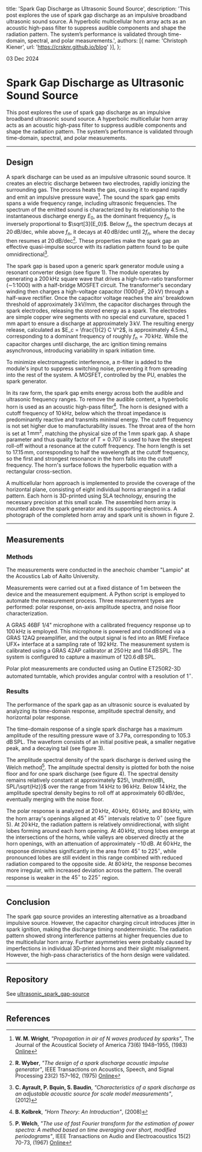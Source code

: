   title: 'Spark Gap Discharge as Ultrasonic Sound Source',
  description: 'This post explores the use of spark gap discharge as an impulsive broadband ultrasonic sound source. A hyperbolic multicellular horn array acts as an acoustic high-pass filter to suppress audible components and shape the radiation pattern. The system’s performance is validated through time-domain, spectral, and polar measurements.',
  authors: [{ name: 'Christoph Kiener', url: 'https://crsknr.github.io/blog' }],
};

03 Dec 2024

# Spark Gap Discharge as Ultrasonic Sound Source

This post explores the use of spark gap discharge as an impulsive broadband ultrasonic sound source. A hyperbolic multicellular horn array acts as an acoustic high-pass filter to suppress audible components and shape the radiation pattern. The system’s performance is validated through time-domain, spectral, and polar measurements.

---

## Design

A spark discharge can be used as an impulsive ultrasonic sound source. It creates an electric discharge between two electrodes, rapidly ionizing the surrounding gas. The process heats the gas, causing it to expand rapidly and emit an impulsive pressure wave[^1]. The sound the spark gap emits spans a wide frequency range, including ultrasonic frequencies. The spectrum of the emitted sound is characterized by its relationship to the instantaneous discharge energy $E_0$, as the dominant frequency $f_n$, is inversely proportional to  $\sqrt[3]{E_0}$. Below  $f_n$, the spectrum decays at  $20\, \mathrm{dB/dec}$, while above  $f_n$, it decays at $40\, \mathrm{dB/dec}$ until  $2f_n$, where the decay then resumes at $20\, \mathrm{dB/dec}$[^2]. These properties make the spark gap an effective quasi-impulse source with its radiation pattern found to be quite omnidirectional[^3].

The spark gap is based upon a generic spark generator module using a resonant converter design (see figure 1). The module operates by generating a $200\, \mathrm{kHz}$ square wave that drives a high-turn-ratio transformer ($\sim$1:1000) with a half-bridge MOSFET circuit. The transformer's secondary winding then charges a high-voltage capacitor ($1000\, \mathrm{pF}$, $20\, \mathrm{kV}$) through a half-wave rectifier. Once the capacitor voltage reaches the airs' breakdown threshold of approximately $3\, \mathrm{kV/mm}$, the capacitor discharges through the spark electrodes, releasing the stored energy as a spark. The electrodes are simple copper wire segments with no special end curvature, spaced $1\, \mathrm{mm}$ apart to ensure a discharge at approximately $3\, \mathrm{kV}$. The resulting energy release, calculated as  $E_c = \frac{1}{2} C V^2$, is approximately $4.5\, \mathrm{mJ}$, corresponding to a dominant frequency of roughly $f_n = 70\, \mathrm{kHz}$. While the capacitor charges until discharge, the arc ignition timing remains asynchronous, introducing variability in spark initiation time.

To minimize electromagnetic interference, a $\pi$-filter is added to the module's input to suppress switching noise, preventing it from spreading into the rest of the system. A MOSFET, controlled by the PU, enables the spark generator.

In its raw form, the spark gap emits energy across both the audible and ultrasonic frequency ranges. To remove the audible content, a hyperbolic horn is used as an acoustic high-pass filter[^4]. The horn is designed with a cutoff frequency of $10\, \mathrm{kHz}$, below which the throat impedance is predominantly reactive and transmits minimal energy. The cutoff frequency is not set higher due to manufacturability issues. The throat area of the horn is set at $1\, \mathrm{mm}^2$, matching the physical size of the $1\, \mathrm{mm}$ spark gap. A shape parameter and thus quality factor of $T = 0.707$ is used to have the steepest roll-off without a resonance at the cutoff frequency. The horn length is set to $17.15\, \mathrm{mm}$, corresponding to half the wavelength at the cutoff frequency, so the first and strongest resonance in the horn falls into the cutoff frequency. The horn's surface follows the hyperbolic equation with a rectangular cross-section.

A multicellular horn approach is implemented to provide the coverage of the horizontal plane, consisting of eight individual horns arranged in a radial pattern. Each horn is 3D-printed using SLA technology, ensuring the necessary precision at this small scale. The assembled horn array is mounted above the spark generator and its supporting electronics. A photograph of the completed horn array and spark unit is shown in figure 2.

<div className="max-w-sm w-full flex justify-center mx-auto my-8">
  <Cover
    src="/blog/blog/ultrasonic-spark-gap-source/spark_unit.jpg"
    alt="The generic spark unit. From left to right: PCB with half bridge drive circuit, high voltage transformer, rectifier with discharge capacitor."
    caption="Figure 1: The generic spark unit. From left to right: PCB with half bridge drive circuit, high voltage transformer, rectifier with discharge capacitor."
  />
</div>

<div className="max-w-sm w-full flex justify-center mx-auto my-8">
  <Cover
    src="/blog/blog/ultrasonic-spark-gap-source/spark_horn.jpg"
    alt="The eight cell multicellular horn with the electrodes in the center of the arrangement. Below is the generic spark unit in a 3D-printed enclosure."
    caption="Figure 2: The eight cell multicellular horn with the electrodes in the center of the arrangement. Below is the generic spark unit in a 3D-printed enclosure."
  />
</div>

---

## Measurements

### Methods

The measurements were conducted in the anechoic chamber "Lampio" at the Acoustics Lab of Aalto University.

Measurements were carried out at a fixed distance of $1\, \mathrm{m}$ between the device and the measurement equipment. A Python script is employed to automate the measurement process. Three measurement types are performed: polar response, on-axis amplitude spectra, and noise floor characterization.

A GRAS 46BF 1/4" microphone with a calibrated frequency response up to $100\, \mathrm{kHz}$ is employed. This microphone is powered and conditioned via a GRAS 12AQ preamplifier, and the output signal is fed into an RME Fireface UFX+ interface at a sampling rate of $192\, \mathrm{kHz}$. The measurement system is calibrated using a GRAS 42AP calibrator at $250\, \mathrm{Hz}$ and $114\, \mathrm{dB\, SPL}$. The system is configured to capture a maximum of $120.6\, \mathrm{dB\, SPL}$.

Polar plot measurements are conducted using an Outline ET250R2-3D automated turntable, which provides angular control with a resolution of $1^\circ$.

### Results

The performance of the spark gap as an ultrasonic source is evaluated by analyzing its time-domain response, amplitude spectral density, and horizontal polar response.

The time-domain response of a single spark discharge has a maximum amplitude of the resulting pressure wave of $3.7\, \mathrm{Pa}$, corresponding to $105.3\, \mathrm{dB\, SPL}$. The waveform consists of an initial positive peak, a smaller negative peak, and a decaying tail (see figure 3).

<div className="w-full flex justify-center my-8">
  <Cover
    src="/blog/blog/ultrasonic-spark-gap-source/spark_td.svg"
    alt="Pressure response of one spark ignition."
    caption="Figure 3: Pressure response of one spark ignition."
  />
</div>

The amplitude spectral density of the spark discharge is derived using the Welch method[^5]. The amplitude spectral density is plotted for both the noise floor and for one spark discharge (see figure 4). The spectral density remains relatively constant at approximately $25\, \mathrm{dB\, SPL/\sqrt{Hz}}$ over the range from $14\, \mathrm{kHz}$ to $96\, \mathrm{kHz}$. Below $14\, \mathrm{kHz}$, the amplitude spectral density begins to roll off at approximately $60\, \mathrm{dB/dec}$, eventually merging with the noise floor.

<div className="w-full flex justify-center my-8">
  <Cover
    src="/blog/blog/ultrasonic-spark-gap-source/spark_asd.svg"
    alt="Amplitude spectrum density of sprak."
    caption="Figure 4: Amplitude spectrum density of sprak."
  />
</div>

The polar response is analyzed at $20\, \mathrm{kHz}$, $40\, \mathrm{kHz}$, $60\, \mathrm{kHz}$, and $80\, \mathrm{kHz}$, with the horn array's openings aligned at $45^\circ$ intervals relative to $0^\circ$ (see figure 5). At $20\, \mathrm{kHz}$, the radiation pattern is relatively omnidirectional, with slight lobes forming around each horn opening. At $40\, \mathrm{kHz}$, strong lobes emerge at the intersections of the horns, while valleys are observed directly at the horn openings, with an attenuation of approximately $-10\, \mathrm{dB}$. At $60\, \mathrm{kHz}$, the response diminishes significantly in the area from $45^\circ$ to $225^\circ$, while pronounced lobes are still evident in this range combined with reduced radiation compared to the opposite side. At $80\, \mathrm{kHz}$, the response becomes more irregular, with increased deviation across the pattern. The overall response is weaker in the $45^\circ$ to $225^\circ$ region.

<div className="w-full flex justify-center my-8">
  <Cover
    src="/blog/blog/ultrasonic-spark-gap-source/spark_polar.svg"
    alt="Normalized amplitude spectral density of one spark ignition at 1m."
    caption="Figure 5: Normalized amplitude spectral density of one spark ignition at 1m."
  />
</div>

---

## Conclusion

The spark gap source provides an interesting alternative as a broadband impulsive source. However, the capacitor charging circuit introduces jitter in spark ignition, making the discharge timing nondeterministic. The radiation pattern showed strong interference patterns at higher frequencies due to the multicellular horn array. Further asymmetries were probably caused by imperfections in individual 3D-printed horns and their slight misalignment. However, the high-pass characteristics of the horn design were validated.

---

## Repository

See [ultrasonic_spark_gap-source](https://github.com/crsknr/ultrasonic_spark_gap_source)

---

## References

[^1]: **W. M. Wright**, *"Propagation in air of N waves produced by sparks"*, The Journal of the Acoustical Society of America 73(6) 1948–1955, (1983) [Online](https://pubs.aip.org/jasa/article/73/6/1948/628350/Propagation-in-air-of-N-waves-produced-by)

[^2]: **R. Wyber**, *"The design of a spark discharge acoustic impulse generator"*, IEEE Transactions on Acoustics, Speech, and Signal Processing 23(2) 157–162, (1975) [Online](http://ieeexplore.ieee.org/document/1162666/)

[^3]: **C. Ayrault, P. Bquin, S. Baudin**, *"Characteristics of a spark discharge as an adjustable acoustic source for scale model measurements"*, (2012)

[^4]: **B. Kolbrek**, *"Horn Theory: An Introduction"*, (2008)

[^5]: **P. Welch**, *"The use of fast Fourier transform for the estimation of power spectra: A method based on time averaging over short, modified periodograms"*, IEEE Transactions on Audio and Electroacoustics 15(2) 70-73, (1967) [Online](https://ieeexplore.ieee.org/document/1161901)

